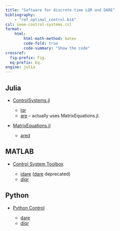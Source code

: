 ```yaml
---
title: "Software for discrete-time LQR and DARE"
bibliography: 
    - "ref_optimal_control.bib"
csl: ieee-control-systems.csl
format:
    html:
        html-math-method: katex
        code-fold: true
        code-summary: "Show the code"
crossref:
  fig-prefix: Fig. 
  eq-prefix: Eq.
engine: julia
---
```


## Julia

- [ControlSystems.jl](https://github.com/JuliaControl/ControlSystems.jl)

  - [lqr](https://juliacontrol.github.io/ControlSystems.jl/stable/lib/synthesis/#ControlSystemsBase.lqr-Tuple{Union{Continuous,%20Type{Continuous}},%20Any,%20Any,%20Any,%20Any,%20Vararg{Any}})
  - [are](https://juliacontrol.github.io/ControlSystems.jl/stable/lib/analysis/#ControlSystemsBase.are-Tuple%7BUnion%7BType%7BDiscrete%7D,%20Discrete%7D,%20AbstractMatrix,%20Any,%20Any,%20Any%7D) – actually uses MatrixEquations.jl.

- [MatrixEquations.jl](https://github.com/andreasvarga/MatrixEquations.jl)

  - [ared](https://andreasvarga.github.io/MatrixEquations.jl/dev/riccati.html#MatrixEquations.ared)

## MATLAB

- [Control System Toolbox](https://www.mathworks.com/products/control.html) 

  - [idare](https://www.mathworks.com/help/control/ref/idare.html) ([dare](https://www.mathworks.com/help/control/ref/dare.html) deprecated)
  - [dlqr](https://www.mathworks.com/help/control/ref/lti.dlqr.html)

## Python 

- [Python Control](https://github.com/python-control/python-control)

  - [dare](https://python-control.readthedocs.io/en/0.10.1/generated/control.dare.html#control.dare)
  - [dlqr](https://python-control.readthedocs.io/en/0.10.1/generated/control.dlqr.html#control.dlqr)